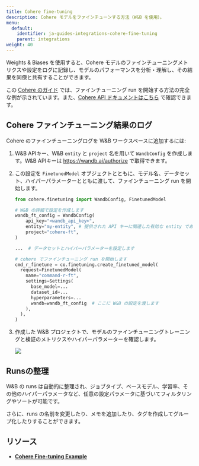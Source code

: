 ```yaml
---
title: Cohere fine-tuning
description: Cohere モデルをファインチューンする方法（W&B を使用）。
menu:
  default:
    identifier: ja-guides-integrations-cohere-fine-tuning
    parent: integrations
weight: 40
---
```


Weights & Biases を使用すると、Cohere モデルのファインチューニングメトリクスや設定をログに記録し、モデルのパフォーマンスを分析・理解し、その結果を同僚と共有することができます。

この [Cohere のガイド](https://docs.cohere.com/page/convfinqa-finetuning-wandb) では、ファインチューニング run を開始する方法の完全な例が示されています。また、[Cohere API ドキュメントはこちら](https://docs.cohere.com/reference/createfinetunedmodel#request.body.settings.wandb) で確認できます。

## Cohere ファインチューニング結果のログ

Cohere のファインチューニングログを W&B ワークスペースに追加するには:

1. W&B APIキー、W&B `entity` と `project` 名を用いて `WandbConfig` を作成します。W&B APIキーは https://wandb.ai/authorize で取得できます。

2. この設定を `FinetunedModel` オブジェクトとともに、モデル名、データセット、ハイパーパラメーターとともに渡して、ファインチューニング run を開始します。

    ```python
    from cohere.finetuning import WandbConfig, FinetunedModel

    # W&B の詳細で設定を作成します
    wandb_ft_config = WandbConfig(
        api_key="<wandb_api_key>",
        entity="my-entity", # 提供された API キーに関連した有効な entity である必要があります
        project="cohere-ft",
    )

    ...  # データセットとハイパーパラメーターを設定します

    # cohere でファインチューニング run を開始します
    cmd_r_finetune = co.finetuning.create_finetuned_model(
      request=FinetunedModel(
        name="command-r-ft",
        settings=Settings(
          base_model=...
          dataset_id=...
          hyperparameters=...
          wandb=wandb_ft_config  # ここに W&B の設定を渡します
        ),
      ),
    )
    ```

3. 作成した W&B プロジェクトで、モデルのファインチューニングトレーニングと検証のメトリクスやハイパーパラメーターを確認します。

    <Frame>
    <img src="/images/integrations/cohere_ft.png"  />
    </Frame>


## Runsの整理

W&B の runs は自動的に整理され、ジョブタイプ、ベースモデル、学習率、その他のハイパーパラメータなど、任意の設定パラメータに基づいてフィルタリングやソートが可能です。

さらに、runs の名前を変更したり、メモを追加したり、タグを作成してグループ化したりすることができます。

## リソース

* **[Cohere Fine-tuning Example](https://github.com/cohere-ai/notebooks/blob/kkt_ft_cookbooks/notebooks/finetuning/convfinqa_finetuning_wandb.ipynb)**
